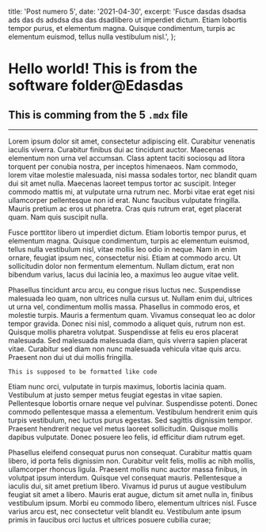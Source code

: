   title: 'Post numero 5',
  date: '2021-04-30',
  excerpt:
    'Fusce dasdas dsadsa ads das  ds adsdsa dsa das dsadlibero ut imperdiet dictum. Etiam lobortis tempor purus, et elementum magna. Quisque condimentum, turpis ac elementum euismod, tellus nulla vestibulum nisl.',
};

# Hello world! This is from the software folder@Edasdas

## This is comming from the 5 `.mdx` file

---

Lorem ipsum dolor sit amet, consectetur adipiscing elit. Curabitur venenatis iaculis viverra. Curabitur finibus dui ac tincidunt auctor. Maecenas elementum non urna vel accumsan. Class aptent taciti sociosqu ad litora torquent per conubia nostra, per inceptos himenaeos. Nam commodo, lorem vitae molestie malesuada, nisi massa sodales tortor, nec blandit quam dui sit amet nulla. Maecenas laoreet tempus tortor ac suscipit. Integer commodo mattis mi, at vulputate urna rutrum nec. Morbi vitae erat eget nisi ullamcorper pellentesque non id erat. Nunc faucibus vulputate fringilla. Mauris pretium ac eros ut pharetra. Cras quis rutrum erat, eget placerat quam. Nam quis suscipit nulla.

Fusce porttitor libero ut imperdiet dictum. Etiam lobortis tempor purus, et elementum magna. Quisque condimentum, turpis ac elementum euismod, tellus nulla vestibulum nisl, vitae mollis leo odio in neque. Nam in enim ornare, feugiat ipsum nec, consectetur nisi. Etiam at commodo arcu. Ut sollicitudin dolor non fermentum elementum. Nullam dictum, erat non bibendum varius, lacus dui lacinia leo, a maximus leo augue vitae velit.

Phasellus tincidunt arcu arcu, eu congue risus luctus nec. Suspendisse malesuada leo quam, non ultrices nulla cursus ut. Nullam enim dui, ultrices ut urna vel, condimentum mollis massa. Phasellus in commodo eros, et molestie turpis. Mauris a fermentum quam. Vivamus consequat leo ac dolor tempor gravida. Donec nisi nisl, commodo a aliquet quis, rutrum non est. Quisque mollis pharetra volutpat. Suspendisse at felis eu eros placerat malesuada. Sed malesuada malesuada diam, quis viverra sapien placerat vitae. Curabitur sed diam non nunc malesuada vehicula vitae quis arcu. Praesent non dui ut dui mollis fringilla.

```
This is supposed to be formatted like code
```

Etiam nunc orci, vulputate in turpis maximus, lobortis lacinia quam. Vestibulum at justo semper metus feugiat egestas in vitae sapien. Pellentesque lobortis ornare neque vel pulvinar. Suspendisse potenti. Donec commodo pellentesque massa a elementum. Vestibulum hendrerit enim quis turpis vestibulum, nec luctus purus egestas. Sed sagittis dignissim tempor. Praesent hendrerit neque vel metus laoreet sollicitudin. Quisque mollis dapibus vulputate. Donec posuere leo felis, id efficitur diam rutrum eget.

Phasellus eleifend consequat purus non consequat. Curabitur mattis quam libero, id porta felis dignissim non. Curabitur velit felis, mollis ac nibh mollis, ullamcorper rhoncus ligula. Praesent mollis nunc auctor massa finibus, in volutpat ipsum interdum. Quisque vel consequat mauris. Pellentesque a iaculis dui, sit amet pretium libero. Vivamus id purus ut augue vestibulum feugiat sit amet a libero. Mauris erat augue, dictum sit amet nulla in, finibus vestibulum ipsum. Morbi eu commodo libero, elementum ultrices nisl. Fusce varius arcu est, nec consectetur velit blandit eu. Vestibulum ante ipsum primis in faucibus orci luctus et ultrices posuere cubilia curae;
